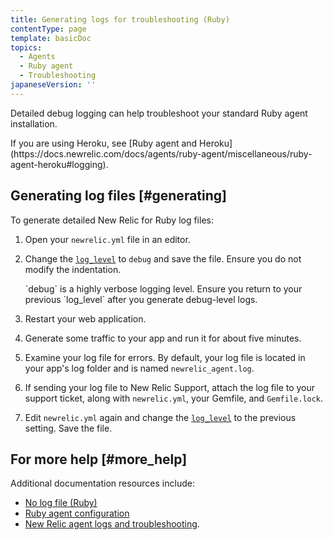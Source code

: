 ```yaml
---
title: Generating logs for troubleshooting (Ruby)
contentType: page
template: basicDoc
topics:
  - Agents
  - Ruby agent
  - Troubleshooting
japaneseVersion: ''
---
```


Detailed debug logging can help troubleshoot your standard Ruby agent installation.

<Callout variant="important">
  If you are using Heroku, see [Ruby agent and Heroku](https://docs.newrelic.com/docs/agents/ruby-agent/miscellaneous/ruby-agent-heroku#logging).
</Callout>

## Generating log files [#generating]

To generate detailed New Relic for Ruby log files:

1. Open your `newrelic.yml` file in an editor.
2. Change the [`log_level`](/docs/agents/ruby-agent/installation-configuration/ruby-agent-configuration#log_level) to `debug` and save the file. Ensure you do not modify the indentation.

   <Callout variant="important">
     `debug` is a highly verbose logging level. Ensure you return to your previous `log_level` after you generate debug-level logs.
   </Callout>
3. Restart your web application.
4. Generate some traffic to your app and run it for about five minutes.
5. Examine your log file for errors. By default, your log file is located in your app's log folder and is named `newrelic_agent.log`.
6. If sending your log file to New Relic Support, attach the log file to your support ticket, along with `newrelic.yml`, your Gemfile, and `Gemfile.lock`.
7. Edit `newrelic.yml` again and change the [`log_level`](/docs/agents/ruby-agent/installation-configuration/ruby-agent-configuration#log_level) to the previous setting. Save the file.

## For more help [#more_help]

Additional documentation resources include:

* [No log file (Ruby)](https://docs.newrelic.com/docs/agents/ruby-agent/troubleshooting/no-log-file-ruby)
* [Ruby agent configuration](https://docs.newrelic.com/docs/agents/ruby-agent/installation-configuration/ruby-agent-configuration)
* [New Relic agent logs and troubleshooting](/docs/agents/manage-apm-agents/troubleshooting/new-relic-agent-logs-troubleshooting).
